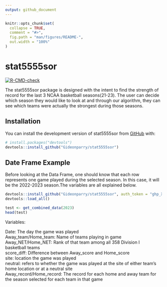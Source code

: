 ```yaml
---
output: github_document
---
```


<!-- README.md is generated from README.Rmd. Please edit that file -->

```r
knitr::opts_chunk$set(
  collapse = TRUE,
  comment = "#>",
  fig.path = "man/figures/README-",
  out.width = "100%"
)
```

# stat5555sor

<!-- badges: start -->
[![R-CMD-check](https://github.com/Gideonparry/stat5555sor/actions/workflows/R-CMD-check.yaml/badge.svg)](https://github.com/Gideonparry/stat5555sor/actions/workflows/R-CMD-check.yaml)
<!-- badges: end -->

The stat5555sor package is designed with the intent to find the strength of record for the last 3 NCAA basketball seasons(21-23). The user can decide which season they would like to look at and through our algorithm, they can see which teams were actually the strongest during those seasons.

## Installation

You can install the development version of stat5555sor from [GitHub](https://github.com/) with:

``` r
# install.packages("devtools")
devtools::install_github("Gideonparry/stat5555sor")
```

## Date Frame Example

Before looking at the Data Frame, one should know that each row represents one game played during the selected season. In this case, it will be the 2022-2023 season.The variables are all explained below.

```r
devtools::install_github("Gideonparry/stat5555sor", auth_token = "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", force = TRUE)
devtools::load_all()
```

```r
test <- get_combined_data(2023)
head(test)
```

Variables:

Date: The day the game was played\
Away_team/Home_team: Name of teams playing in game\
Away_NET/Home_NET: Rank of that team among all 358 Division I basketball teams\
score_diff: Difference between Away_score and Home_score\
site: location the game was played\
neutral: refers to whether the game was played at the site of either team's home location or at a neutral site\
Away_record/Home_record: The record for each home and away team for the season selected for each team in that game\
